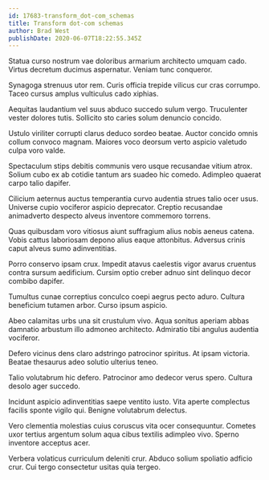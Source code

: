 ```yaml
---
id: 17683-transform_dot-com_schemas
title: Transform dot-com schemas
author: Brad West
publishDate: 2020-06-07T18:22:55.345Z
---
```


Statua curso nostrum vae doloribus armarium architecto umquam cado. Virtus decretum ducimus aspernatur. Veniam tunc conqueror.

Synagoga strenuus utor rem. Curis officia trepide vilicus cur cras corrumpo. Taceo cursus amplus vulticulus cado xiphias.

Aequitas laudantium vel suus abduco succedo sulum vergo. Truculenter vester dolores tutis. Sollicito sto caries solum denuncio concido.

Ustulo viriliter corrupti clarus deduco sordeo beatae. Auctor concido omnis collum convoco magnam. Maiores voco deorsum verto aspicio valetudo culpa voro valde.

Spectaculum stips debitis communis vero usque recusandae vitium atrox. Solium cubo ex ab cotidie tantum ars suadeo hic comedo. Adimpleo quaerat carpo talio dapifer.

Cilicium aeternus auctus temperantia curvo audentia strues talio ocer usus. Universe cupio vociferor aspicio deprecator. Creptio recusandae animadverto despecto alveus inventore commemoro torrens.

Quas quibusdam voro vitiosus aiunt suffragium alius nobis aeneus catena. Vobis cattus laboriosam depono alius eaque attonbitus. Adversus crinis caput alveus sumo adinventitias.

Porro conservo ipsam crux. Impedit atavus caelestis vigor avarus cruentus contra sursum aedificium. Cursim optio creber adnuo sint delinquo decor combibo dapifer.

Tumultus cunae correptius conculco coepi aegrus pecto aduro. Cultura beneficium tutamen arbor. Curso ipsum aspicio.

Abeo calamitas urbs una sit crustulum vivo. Aqua sonitus aperiam abbas damnatio arbustum illo admoneo architecto. Admiratio tibi angulus audentia vociferor.

Defero vicinus dens claro adstringo patrocinor spiritus. At ipsam victoria. Beatae thesaurus adeo solutio ulterius teneo.

Talio volutabrum hic defero. Patrocinor amo dedecor verus spero. Cultura desolo ager succedo.

Incidunt aspicio adinventitias saepe ventito iusto. Vita aperte complectus facilis sponte vigilo qui. Benigne volutabrum delectus.

Vero clementia molestias cuius coruscus vita ocer consequuntur. Cometes uxor tertius argentum solum aqua cibus textilis adimpleo vivo. Sperno inventore acceptus acer.

Verbera volaticus curriculum deleniti crur. Abduco solium spoliatio adficio crur. Cui tergo consectetur usitas quia tergeo.
